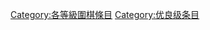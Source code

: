 {{emptycat}}

{{Articles by Quality|topic=圍棋|project=圍棋|format=toccolours}}
{{CategoryTOC}}

[[Category:各等級圍棋條目|Category:各等級圍棋條目]]
[[Category:优良级条目|Category:优良级条目]]